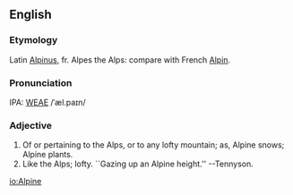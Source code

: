 ==English==
===Etymology===
Latin [[Alpinus]], fr. Alpes the Alps: compare with French [[Alpin]].

===Pronunciation===
IPA: [[WEAE]] /ˈæl.paɪn/

===Adjective===
# Of or pertaining to the Alps, or to any lofty mountain; as, Alpine snows; Alpine plants.
# Like the Alps; lofty. ``Gazing up an Alpine height.'' --Tennyson.
<!-- material copied from Webster's Revised Unabridged Dictionary (1913) -->

[[io:Alpine]]